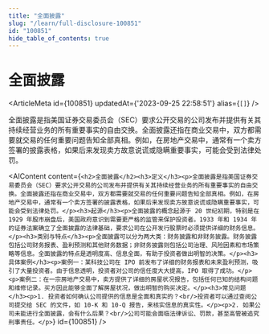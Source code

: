 ```yaml
---
title: "全面披露"
slug: "/learn/full-disclosure-100851"
id: "100851"
hide_table_of_contents: true
---
```



# 全面披露

<ArticleMeta id={100851} updatedAt={'2023-09-25 22:58:51'} alias={`[]`} />
<div className='border-solid border-b border-t-0 my-4 border-[var(--ifm-color-gray-300)]' />

全面披露是指美国证券交易委员会（SEC）要求公开交易的公司发布并提供有关其持续经营业务的所有重要事实的自由交换。全面披露还指在商业交易中，双方都需要就交易的任何重要问题告知全部真相。例如，在房地产交易中，通常有一个卖方签署的披露表格，如果后来发现卖方故意说谎或隐瞒重要事实，可能会受到法律处罚。

<AIContent content={`<h2>全面披露</h2><h3>定义</h3><p>全面披露是指美国证券交易委员会（SEC）要求公开交易的公司发布并提供有关其持续经营业务的所有重要事实的自由交换。全面披露还指在商业交易中，双方都需要就交易的任何重要问题告知全部真相。例如，在房地产交易中，通常有一个卖方签署的披露表格，如果后来发现卖方故意说谎或隐瞒重要事实，可能会受到法律处罚。</p><h3>起源</h3><p>全面披露的概念起源于 20 世纪初期，特别是在 1929 年股市崩盘后，美国政府意识到需要更严格的监管来保护投资者。1933 年和 1934 年的证券法案确立了全面披露的法律基础，要求公司在公开发行股票时必须提供详细的财务信息。</p><h3>类别与特点</h3><p>全面披露可以分为两大类：财务披露和非财务披露。财务披露包括公司财务报表、盈利预测和其他财务数据；非财务披露则包括公司治理、风险因素和市场策略等信息。全面披露的特点是透明度高、信息全面，有助于投资者做出明智的决策。</p><h3>具体案例</h3><p>案例一：某科技公司在 IPO 前发布了详细的财务报表和未来盈利预测，吸引了大量投资者。由于信息透明，投资者对公司的信任度大大提高，IPO 取得了成功。</p><p>案例二：在一宗房地产交易中，卖方提供了详细的房屋状况报告，包括任何已知的结构问题和维修记录。买方因此能够全面了解房屋状况，做出明智的购买决定。</p><h3>常见问题</h3><p>1. 投资者如何确认公司提供的信息是全面和真实的？<br/>投资者可以通过查阅公司提交给 SEC 的文件，如 10-K 和 10-Q 报告，来核实信息的真实性。</p><p>2. 如果公司未能进行全面披露，会有什么后果？<br/>公司可能会面临法律诉讼、罚款，甚至高管被追究刑事责任。</p>`} id={100851} />
